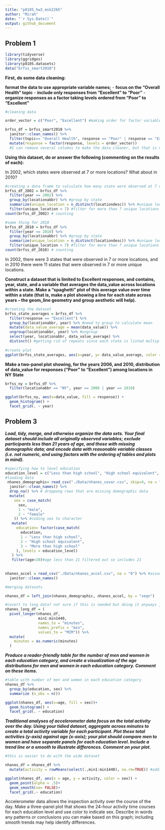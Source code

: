 ```yaml
---
title: "p8105_hw3_msk2265"
author: "Mirah"
date: "`r Sys.Date()`"
output: github_document
---
```


## Problem 1 
```r

library(tidyverse)
library(ggridges)
library(p8105.datasets)
data("brfss_smart2010")
```

**First, do some data cleaning:**

**format the data to use appropriate variable names;**
  - **focus on the “Overall Health” topic**
  - **include only responses from “Excellent” to “Poor”**
  - **organize responses as a factor taking levels ordered from “Poor” to “Excellent”**
  
```r
#cleaning data

order_vector = c("Poor", "Excellent") #making order for factor variable

brfss_df = brfss_smart2010 %>%
  janitor::clean_names() %>% 
  filter(topic== "Overall Health", response == "Poor" | response == "Excellent") %>% 
  mutate(response = factor(response, levels = order_vector))
  #I can remove several columns to make the data cleaner, but that is not in the instructions so I am not sure if I should be doing that
```

**Using this dataset, do or answer the following (commenting on the results of each):**

In 2002, which states were observed at 7 or more locations? What about in 2010?

```r
#creating a data frame to calculate how many state were observed at 7 or more locations
brfss_df_2002 = brfss_df %>% 
  filter(year == 2002) %>% 
  group_by(locationabbr) %>% #group by state
  summarize(unique_location = n_distinct(locationdesc)) %>% #unique locations in the state
  filter(unique_location > 7) #filter for more than 7 unique locations
count(brfss_df_2002) # counting

#same thing for 2010
brfss_df_2010 = brfss_df %>% 
  filter(year == 2010) %>% 
  group_by(locationabbr) %>% #group by state
  summarize(unique_location = n_distinct(locationdesc)) %>% #unique locations in the state
  filter(unique_location > 7) #filter for more than 7 unique locations
count(brfss_df_2010) # counting

```
In 2002,  there were 3 states that were observed in 7 or more locations, and in 2010 there were 11 states that were observed in 7 or more unique locations. 

**Construct a dataset that is limited to Excellent responses, and contains, year, state, and a variable that averages the data_value across locations within a state. Make a “spaghetti” plot of this average value over time within a state (that is, make a plot showing a line for each state across years – the geom_line geometry and group aesthetic will help).**
```r
#creating the dataset
brfss_state_averages = brfss_df %>% 
  filter(response == "Excellent") %>% 
  group_by(locationabbr, year) %>% #need to group to calculate mean
  mutate(data_value_average = mean(data_value)) %>% 
  ungroup(locationabbr, year) %>% #ungroup
  select(year, locationabbr, data_value_average) %>% 
  distinct() #getting rid of repeats since each state is listed multiple times
  
#create plot
ggplot(brfss_state_averages, aes(x=year, y= data_value_average, color = locationabbr)) + geom_line()
```

**Make a two-panel plot showing, for the years 2006, and 2010, distribution of data_value for responses (“Poor” to “Excellent”) among locations in NY State**
```r
brfss_ny = brfss_df %>% 
  filter(locationabbr == "NY", year == 2006 | year == 2010)

ggplot(brfss_ny, aes(x=data_value, fill = response)) + 
  geom_histogram() +
  facet_grid(. ~ year)
```

## Problem 3

***Load, tidy, merge, and otherwise organize the data sets. Your final dataset should include all originally observed variables; exclude participants less than 21 years of age, and those with missing demographic data; and encode data with reasonable variable classes (i.e. not numeric, and using factors with the ordering of tables and plots in mind).***

```r
#specifying how to level education
education_level = c("Less than high school", "High school equivalent", "More than high school")
#loading data
 nhanes_demographic= read_csv("./Data/nhanes_covar.csv", skip=4, na = "NA" ) %>% 
  janitor::clean_names() %>% 
  drop_na() %>% # droppong rows that are missing demographic data
  mutate(
    sex = case_match(
      sex, 
      1 ~ "male",
      2 ~ "female"
    )) %>% #coding sex to character
   mutate(
     education= factor(case_match(
       education,
       1 ~ "Less than high school",
       2 ~ "High school equivalent",
       3 ~ "More than high school"
     ), levels = education_level)
   ) %>% 
   filter(age>20)#age less than 21 filtered out so includes 21
 
  
nhanes_accel = read_csv("./Data/nhanes_accel.csv", na = "0") %>% #assuming 0 means that no data waas collected at that time point
  janitor::clean_names()

#merging datasets

nhanes_df = left_join(nhanes_demographic, nhanes_accel, by = "seqn")
```


```r
#covert to long data? not sure if this is needed but doing it anyways just in case
nhanes_long_df = (
  pivot_longer(nhanes_df,
               min1:min1440,
               names_to = "minutes",
               names_prefix = "min",
               values_to = "MIM")) %>% 
  mutate(
    minutes = as.numeric(minutes)
  )

```


***Produce a reader-friendly table for the number of men and women in each education category, and create a visualization of the age distributions for men and women in each education category. Comment on these items.***
```r
#table with number of men and women in each education category
nhanes_df %>% 
  group_by(education, sex) %>% 
  summarize (n_obs = n())

ggplot(nhanes_df, aes(x=age, fill = sex))+
  geom_histogram() +
  facet_grid(. ~ education)
```


***Traditional analyses of accelerometer data focus on the total activity over the day. Using your tidied dataset, aggregate across minutes to create a total activity variable for each participant. Plot these total activities (y-axis) against age (x-axis); your plot should compare men to women and have separate panels for each education level. Include a trend line or a smooth to illustrate differences. Comment on your plot.***
```r
#this is easier to do with the wide dataset

nhanes_df = nhanes_df %>% 
  mutate(activity = rowMeans(select(.,min1:min1440), na.rm=TRUE)) #adding activity row by calculating the average time for each row, ignoring the 0 values that were not collected.

ggplot(nhanes_df, aes(x = age, y = activity, color = sex)) +
  geom_point(alpha = .5)+
  geom_smooth(se= FALSE)+
  facet_grid(.~ education)

```


Accelerometer data allows the inspection activity over the course of the day. Make a three-panel plot that shows the 24-hour activity time courses for each education level and use color to indicate sex. Describe in words any patterns or conclusions you can make based on this graph; including smooth trends may help identify differences.